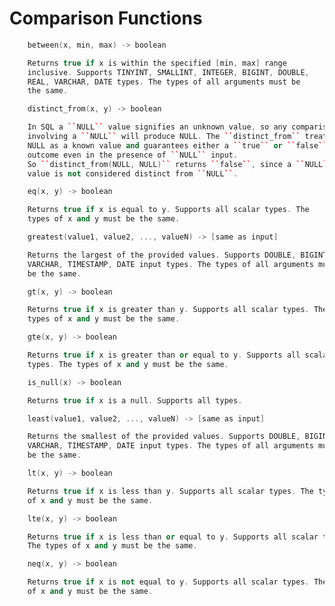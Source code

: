 # Comparison Functions

```cpp
    between(x, min, max) -> boolean

    Returns true if x is within the specified [min, max] range
    inclusive. Supports TINYINT, SMALLINT, INTEGER, BIGINT, DOUBLE,
    REAL, VARCHAR, DATE types. The types of all arguments must be
    the same.
```
```cpp
    distinct_from(x, y) -> boolean

    In SQL a ``NULL`` value signifies an unknown value, so any comparison
    involving a ``NULL`` will produce NULL. The ``distinct_from`` treats
    NULL as a known value and guarantees either a ``true`` or ``false``
    outcome even in the presence of ``NULL`` input.
    So ``distinct_from(NULL, NULL)`` returns ``false``, since a ``NULL``
    value is not considered distinct from ``NULL``.
```
```cpp
    eq(x, y) -> boolean

    Returns true if x is equal to y. Supports all scalar types. The
    types of x and y must be the same.
```
```cpp
    greatest(value1, value2, ..., valueN) -> [same as input]

    Returns the largest of the provided values. Supports DOUBLE, BIGINT,
    VARCHAR, TIMESTAMP, DATE input types. The types of all arguments must
    be the same.
```
```cpp
    gt(x, y) -> boolean

    Returns true if x is greater than y. Supports all scalar types. The
    types of x and y must be the same.
```
```cpp
    gte(x, y) -> boolean

    Returns true if x is greater than or equal to y. Supports all scalar
    types. The types of x and y must be the same.
```
```cpp
    is_null(x) -> boolean

    Returns true if x is a null. Supports all types.
```
```cpp
    least(value1, value2, ..., valueN) -> [same as input]

    Returns the smallest of the provided values. Supports DOUBLE, BIGINT,
    VARCHAR, TIMESTAMP, DATE input types. The types of all arguments must
    be the same.
```
```cpp
    lt(x, y) -> boolean

    Returns true if x is less than y. Supports all scalar types. The types
    of x and y must be the same.
```
```cpp
    lte(x, y) -> boolean

    Returns true if x is less than or equal to y. Supports all scalar types.
    The types of x and y must be the same.
```
```cpp
    neq(x, y) -> boolean

    Returns true if x is not equal to y. Supports all scalar types. The types
    of x and y must be the same.
```
